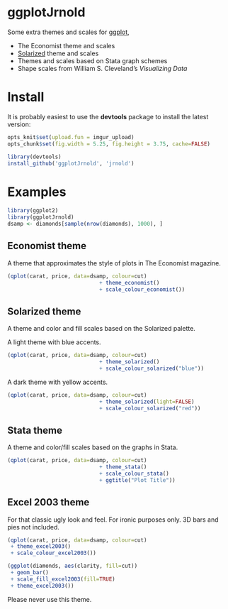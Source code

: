 # ggplotJrnold

Some extra themes and scales for [ggplot](http://had.co.nz/ggplot2/),

- The Economist theme and scales
- [Solarized](http://ethanschoonover.com/solarized) theme and scales
- Themes and scales based on Stata graph schemes
- Shape scales from William S. Cleveland's *Visualizing Data*

# Install 

It is probably easiest to use the **devtools** package to install the latest version:

```r
opts_knit$set(upload.fun = imgur_upload)
opts_chunk$set(fig.width = 5.25, fig.height = 3.75, cache=FALSE)
```

```r
library(devtools)
install_github('ggplotJrnold', 'jrnold')
```

# Examples

```r
library(ggplot2)
library(ggplotJrnold)
dsamp <- diamonds[sample(nrow(diamonds), 1000), ]
```

## Economist theme

A theme that approximates the style of plots in The Economist
magazine.

```r
(qplot(carat, price, data=dsamp, colour=cut)
                             + theme_economist()
                             + scale_colour_economist())
```

## Solarized theme

A theme and color and fill scales based on the Solarized palette.

A light theme with blue accents.

```r
(qplot(carat, price, data=dsamp, colour=cut)
                             + theme_solarized()
                             + scale_colour_solarized("blue"))
```

A dark theme with yellow accents.

```r
(qplot(carat, price, data=dsamp, colour=cut)
                             + theme_solarized(light=FALSE)
                             + scale_colour_solarized("red"))
```

## Stata theme 

A theme and color/fill scales based on the graphs in Stata.

```r
(qplot(carat, price, data=dsamp, colour=cut)
                             + theme_stata() 
                             + scale_colour_stata()
                             + ggtitle("Plot Title"))
```

## Excel 2003 theme

For that classic ugly look and feel. For ironic purposes only. 3D bars
and pies not included.

```r
(qplot(carat, price, data=dsamp, colour=cut)
 + theme_excel2003() 
 + scale_colour_excel2003())

```

```r
(ggplot(diamonds, aes(clarity, fill=cut)) 
 + geom_bar()
 + scale_fill_excel2003(fill=TRUE)
 + theme_excel2003())

```

Please never use this theme.

